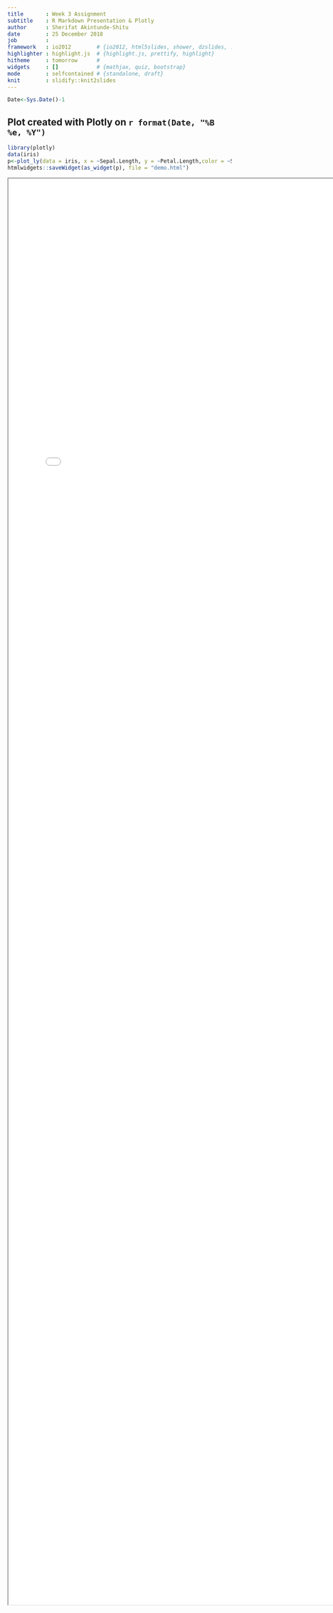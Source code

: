 ```yaml
---
title       : Week 3 Assignment 
subtitle    : R Markdown Presentation & Plotly
author      : Sherifat Akintunde-Shitu
date        : 25 December 2018
job         : 
framework   : io2012        # {io2012, html5slides, shower, dzslides, ...}
highlighter : highlight.js  # {highlight.js, prettify, highlight}
hitheme     : tomorrow      # 
widgets     : []            # {mathjax, quiz, bootstrap}
mode        : selfcontained # {standalone, draft}
knit        : slidify::knit2slides
---
```


```r
Date<-Sys.Date()-1
```
## Plot created with Plotly on  __`r format(Date, "%B %e, %Y")`__ 



```r
library(plotly)
data(iris)
p<-plot_ly(data = iris, x = ~Sepal.Length, y = ~Petal.Length,color = ~Species)
htmlwidgets::saveWidget(as_widget(p), file = "demo.html")

```

<iframe src="demo.html" style="position:absolute;height:80%;width:80%"></iframe>


